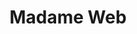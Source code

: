 ---
title: Madame Web
description: After discovering she can see future events, a paramedic acts as a protector for three young women who are targeted by a man who views them as a threat to his life.
rating: PG
genre:
  - Action
  - Adventure
length: 1h 56m
cast:
  - Dakota Johnson
  - Sydney Sweeney
  - Tahar Rahim
showtimes:
  - March 15th
  - March 16th
  - March 17th - 2pm Matinee
poster: ./images/madame-web.jpg
trailer: https://www.youtube.com/watch?v=LzZuLYODEYA
socialImage: ./images/madame-web.jpg
---